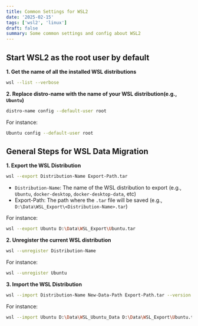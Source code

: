 ```yaml
---
title: Common Settings for WSL2
date: '2025-02-15'
tags: ['wsl2', 'linux']
draft: false
summary: Some common settings and config about WSL2
---
```


## Start WSL2 as the root user by default

**1. Get the name of all the installed WSL distributions**

```bash
wsl --list --verbose
```

**2. Replace distro-name with the name of your WSL distribution(e.g., `Ubuntu`)**

```bash
distro-name config --default-user root
```

For instance:

```bash
Ubuntu config --default-user root
```

## General Steps for WSL Data Migration

**1. Export the WSL Distribution**

```bash
wsl --export Distribution-Name Export-Path.tar
```

- `Distribution-Name`: The name of the WSL distribution to export (e.g., `Ubuntu`, `docker-desktop`, `docker-desktop-data`, etc)
- Export-Path: The path where the `.tar` file will be saved (e.g., `D:\Data\WSL_Export\<Distribution-Name>.tar`)

For instance:

```bash
wsl --export Ubuntu D:\Data\WSL_Export\Ubuntu.tar
```

**2. Unregister the current WSL distribution**

```bash
wsl --unregister Distribution-Name
```

For instance:

```bash
wsl --unregister Ubuntu
```

**3. Import the WSL Distribution**

```bash
wsl --import Distribution-Name New-Data-Path Export-Path.tar --version 2
```

For instance:

```bash
wsl --import Ubuntu D:\Data\WSL_Ubuntu_Data D:\Data\WSL_Export\Ubuntu.tar --version 2
```
